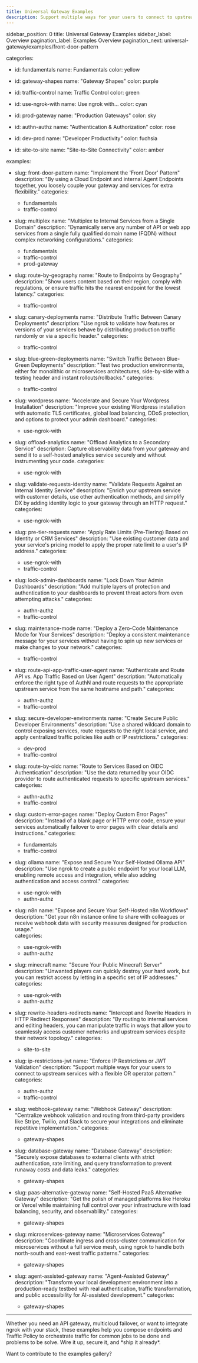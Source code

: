 ```yaml
---
title: Universal Gateway Examples
description: Support multiple ways for your users to connect to upstream services with a flexible OR operator pattern.
---
```


sidebar_position: 0
title: Universal Gateway Examples 
sidebar_label: Overview
pagination_label: Examples Overview
pagination_next: universal-gateway/examples/front-door-pattern

categories:
  - id: fundamentals
    name: Fundamentals
    color: yellow

  - id: gateway-shapes
    name: "Gateway Shapes"
    color: purple

  - id: traffic-control
    name: Traffic Control
    color: green

  - id: use-ngrok-with
    name: Use ngrok with...
    color: cyan

  - id: prod-gateway
    name: "Production Gateways"
    color: sky

  - id: authn-authz
    name: "Authentication & Authorization"
    color: rose

  - id: dev-prod
    name: "Developer Productivity"
    color: fuchsia

  - id: site-to-site
    name: "Site-to-Site Connectivity"
    color: amber

examples:
  - slug: front-door-pattern
    name: "Implement the 'Front Door' Pattern"
    description: "By using a Cloud Endpoint and internal Agent Endpoints together, you loosely couple your gateway and services for extra flexibility."
    categories:
      - fundamentals
      - traffic-control

  - slug: multiplex
    name: "Multiplex to Internal Services from a Single Domain"
    description: "Dynamically serve any number of API or web app services from a single fully qualified domain name (FQDN) without complex networking configurations."
    categories:
      - fundamentals
      - traffic-control
      - prod-gateway

  - slug: route-by-geography
    name: "Route to Endpoints by Geography"
    description: "Show users content based on their region, comply with regulations, or ensure traffic hits the nearest endpoint for the lowest latency."
    categories:
      - traffic-control

  - slug: canary-deployments
    name: "Distribute Traffic Between Canary Deployments"
    description: "Use ngrok to validate how features or versions of your services behave by distributing production traffic randomly or via a specific header."
    categories:
      - traffic-control

  - slug: blue-green-deployments
    name: "Switch Traffic Between Blue-Green Deployments"
    description: "Test two production environments, either for monolithic or microservices architectures, side-by-side with a testing header and instant rollouts/rollbacks."
    categories:
      - traffic-control

  - slug: wordpress
    name: "Accelerate and Secure Your Wordpress Installation"
    description: "Improve your existing Wordpress installation with automatic TLS certificates, global load balancing, DDoS protection, and options to protect your admin dashboard."
    categories:
      - use-ngrok-with

  - slug: offload-analytics
    name: "Offload Analytics to a Secondary Service"
    description: Capture observability data from your gateway and send it to a self-hosted analytics service securely and without instrumenting your code.
    categories:
      - use-ngrok-with

  - slug: validate-requests-identity
    name: "Validate Requests Against an Internal Identity Service"
    description: "Enrich your upstream service with customer details, use other authentication methods, and simplify DX by adding identity logic to your gateway through an HTTP request."
    categories:
      - use-ngrok-with

  - slug: pre-tier-requests
    name: "Apply Rate Limits (Pre-Tiering) Based on Identity or CRM Services"
    description: "Use existing customer data and your service's pricing model to apply the proper rate limit to a user's IP address."
    categories:
      - use-ngrok-with
      - traffic-control

  - slug: lock-admin-dashboards
    name: "Lock Down Your Admin Dashboards"
    description: "Add multiple layers of protection and authentication to your dashboards to prevent threat actors from even attempting attacks."
    categories:
      - authn-authz
      - traffic-control

  - slug: maintenance-mode 
    name: "Deploy a Zero-Code Maintenance Mode for Your Services"
    description: "Deploy a consistent maintenance message for your services without having to spin up new services or make changes to your network."
    categories:
      - traffic-control

  - slug: route-api-app-traffic-user-agent
    name: "Authenticate and Route API vs. App Traffic Based on User Agent"
    description: "Automatically enforce the right type of AuthN and route requests to the appropriate upstream service from the same hostname and path."
    categories:
      - authn-authz
      - traffic-control

  - slug: secure-developer-environments
    name: "Create Secure Public Developer Environments"
    description: "Use a shared wildcard domain to control exposing services, route requests to the right local service, and apply centralized traffic policies like auth or IP restrictions."
    categories:
      - dev-prod
      - traffic-control

  - slug: route-by-oidc
    name: "Route to Services Based on OIDC Authentication"
    description: "Use the data returned by your OIDC provider to route authenticated requests to specific upstream services."
    categories:
      - authn-authz
      - traffic-control

  - slug: custom-error-pages
    name: "Deploy Custom Error Pages"
    description: "Instead of a blank page or HTTP error code, ensure your services automatically failover to error pages with clear details and instructions."
    categories:
      - fundamentals
      - traffic-control

  - slug: ollama
    name: "Expose and Secure Your Self-Hosted Ollama API"
    description: "Use ngrok to create a public endpoint for your local LLM, enabling remote access and integration, while also adding authentication and access control."
    categories:
      - use-ngrok-with
      - authn-authz

  - slug: n8n
    name: "Expose and Secure Your Self-Hosted n8n Workflows"
    description: "Get your n8n instance online to share with colleagues or receive webhook data with security measures designed for production usage."  
    categories:
      - use-ngrok-with
      - authn-authz

  - slug: minecraft
    name: "Secure Your Public Minecraft Server"
    description: "Unwanted players can quickly destroy your hard work, but you can restrict access by letting in a specific set of IP addresses."  
    categories:
      - use-ngrok-with
      - authn-authz

  - slug: rewrite-headers-redirects
    name: "Intercept and Rewrite Headers in HTTP Redirect Responses"
    description: "By routing to internal services and editing headers, you can manipulate traffic in ways that allow you to seamlessly access customer networks and upstream services despite their network topology."
    categories:
      - site-to-site

  - slug: ip-restrictions-jwt
    name: "Enforce IP Restrictions or JWT Validation"
    description: "Support multiple ways for your users to connect to upstream services with a flexible OR operator pattern."
    categories:
      - authn-authz
      - traffic-control

  - slug: webhook-gateway
    name: "Webhook Gateway"
    description: "Centralize webhook validation and routing from third-party providers like Stripe, Twilio, and Slack to secure your integrations and eliminate repetitive implementation."
    categories:
      - gateway-shapes

  - slug: database-gateway
    name: "Database Gateway"
    description: "Securely expose databases to external clients with strict authentication, rate limiting, and query transformation to prevent runaway costs and data leaks."
    categories:
      - gateway-shapes

  - slug: paas-alternative-gateway
    name: "Self-Hosted PaaS Alternative Gateway"
    description: "Get the polish of managed platforms like Heroku or Vercel while maintaining full control over your infrastructure with load balancing, security, and observability."
    categories:
      - gateway-shapes

  - slug: microservices-gateway
    name: "Microservices Gateway"
    description: "Coordinate ingress and cross-cluster communication for microservices without a full service mesh, using ngrok to handle both north-south and east-west traffic patterns."
    categories:
      - gateway-shapes

  - slug: agent-assisted-gateway
    name: "Agent-Assisted Gateway"
    description: "Transform your local development environment into a production-ready testbed with real authentication, traffic transformation, and public accessibility for AI-assisted development."
    categories:
      - gateway-shapes
---



<p className="lg:text-lg">Whether you need an API gateway, multicloud failover, or want to integrate ngrok with your stack, these examples help you compose endpoints and Traffic Policy to orchestrate traffic for common jobs to be done and problems to be solve. Wire it up, secure it, and *ship it already*.</p>

<ExampleHub parentDir="universal-gateway" examples={frontMatter.examples} categories={frontMatter.categories} />
<Separator className="my-8" semantic />

<div className="ngrok--cards grid md:grid-cols-2 gap-4">
	<Link to="https://ngrok.com/info/submit-examples-gallery">
		<Card.Root className="flex h-full flex-col bg-teal-500/20 text-teal-700 hover:bg-teal-500/10">
			<Card.Header className="py-6">
				<Card.Title className="mb-0 text-teal-700">Want to contribute to the examples gallery?</Card.Title>
			</Card.Header>
		</Card.Root>
	</Link>
</div>
